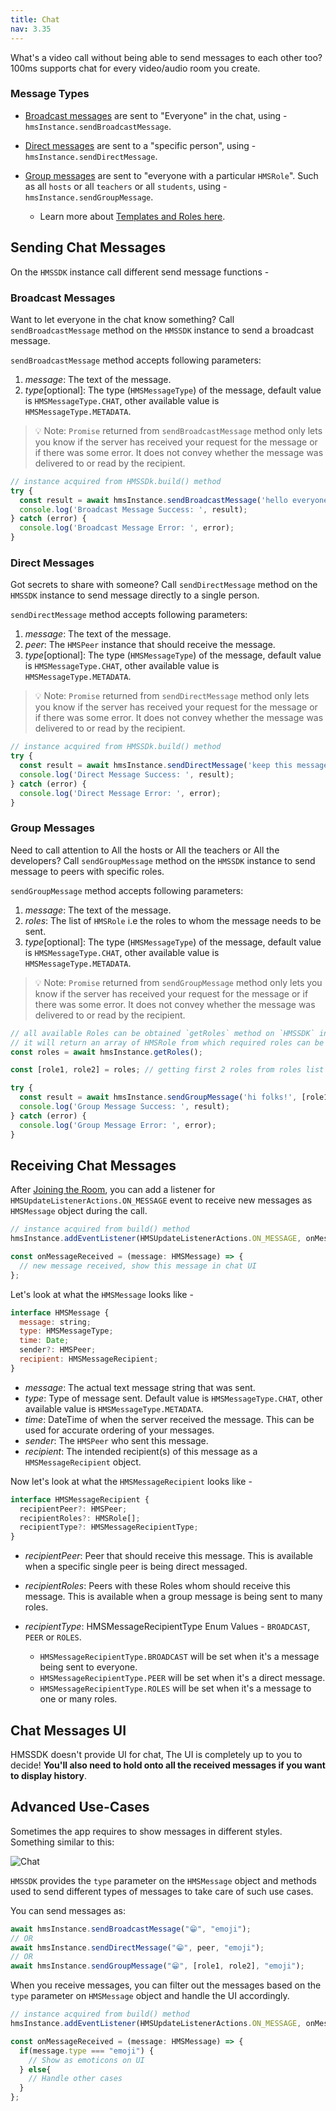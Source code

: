 ```yaml
---
title: Chat
nav: 3.35
---
```


What's a video call without being able to send messages to each other too? 100ms supports chat for every video/audio room you create.


### Message Types

* [Broadcast messages](#broadcast-messages) are sent to "Everyone" in the chat, using - `hmsInstance.sendBroadcastMessage`.

* [Direct messages](#direct-messages) are sent to a "specific person", using - `hmsInstance.sendDirectMessage`.

* [Group messages](#group-messages) are sent to "everyone with a particular `HMSRole`". Such as all `hosts` or all `teachers` or all `students`, using - `hmsInstance.sendGroupMessage`.
    * Learn more about [Templates and Roles here](../foundation/templates-and-roles).


## Sending Chat Messages

On the `HMSSDK` instance call different send message functions -


### Broadcast Messages

Want to let everyone in the chat know something? Call `sendBroadcastMessage` method on the `HMSSDK` instance to send a broadcast message.

`sendBroadcastMessage` method accepts following parameters:

1. _message_: The text of the message.
2. _type_[optional]: The type (`HMSMessageType`) of the message, default value is `HMSMessageType.CHAT`, other available value is `HMSMessageType.METADATA`.


> 💡 Note: `Promise` returned from `sendBroadcastMessage` method only lets you know if the server has received your request for the message or if there was some error. It does not convey whether the message was delivered to or read by the recipient.


```js
// instance acquired from HMSSDk.build() method
try {
  const result = await hmsInstance.sendBroadcastMessage('hello everyone!'); // yes it's that simple 😉
  console.log('Broadcast Message Success: ', result);
} catch (error) {
  console.log('Broadcast Message Error: ', error);
}
```


### Direct Messages

Got secrets to share with someone? Call `sendDirectMessage` method on the `HMSSDK` instance to send message directly to a single person.

`sendDirectMessage` method accepts following parameters:

1. _message_: The text of the message.
2. _peer_: The `HMSPeer` instance that should receive the message.
3. _type_[optional]: The type (`HMSMessageType`) of the message, default value is `HMSMessageType.CHAT`, other available value is `HMSMessageType.METADATA`.


> 💡 Note: `Promise` returned from `sendDirectMessage` method only lets you know if the server has received your request for the message or if there was some error. It does not convey whether the message was delivered to or read by the recipient.


```js
// instance acquired from HMSSDk.build() method
try {
  const result = await hmsInstance.sendDirectMessage('keep this message a secret!', peer);
  console.log('Direct Message Success: ', result);
} catch (error) {
  console.log('Direct Message Error: ', error);
}
```


### Group Messages

Need to call attention to All the hosts or All the teachers or All the developers? Call `sendGroupMessage` method on the `HMSSDK` instance to send message to peers with specific roles.

`sendGroupMessage` method accepts following parameters:

1. _message_: The text of the message.
2. _roles_: The list of `HMSRole` i.e the roles to whom the message needs to be sent.
3. _type_[optional]: The type (`HMSMessageType`) of the message, default value is `HMSMessageType.CHAT`, other available value is `HMSMessageType.METADATA`.


> 💡 Note: `Promise` returned from `sendGroupMessage` method only lets you know if the server has received your request for the message or if there was some error. It does not convey whether the message was delivered to or read by the recipient.


```js
// all available Roles can be obtained `getRoles` method on `HMSSDK` instance
// it will return an array of HMSRole from which required roles can be selected for `sendGroupMessage` method.
const roles = await hmsInstance.getRoles();

const [role1, role2] = roles; // getting first 2 roles from roles list

try {
  const result = await hmsInstance.sendGroupMessage('hi folks!', [role1, role2]);
  console.log('Group Message Success: ', result);
} catch (error) {
  console.log('Group Message Error: ', error);
}
```


## Receiving Chat Messages

After [Joining the Room](./join), you can add a listener for `HMSUpdateListenerActions.ON_MESSAGE` event to receive new messages as `HMSMessage` object during the call.

```js
// instance acquired from build() method
hmsInstance.addEventListener(HMSUpdateListenerActions.ON_MESSAGE, onMessageReceived);

const onMessageReceived = (message: HMSMessage) => {
  // new message received, show this message in chat UI
};
```

Let's look at what the `HMSMessage` looks like -

```js
interface HMSMessage {
  message: string;
  type: HMSMessageType;
  time: Date;
  sender?: HMSPeer;
  recipient: HMSMessageRecipient;
}
```

* _message_: The actual text message string that was sent.
* _type_: Type of message sent. Default value is `HMSMessageType.CHAT`, other available value is `HMSMessageType.METADATA`.
* _time_: DateTime of when the server received the message. This can be used for accurate ordering of your messages.
* _sender_: The `HMSPeer` who sent this message.
* _recipient_: The intended recipient(s) of this message as a `HMSMessageRecipient` object.


Now let's look at what the `HMSMessageRecipient` looks like -

```js
interface HMSMessageRecipient {
  recipientPeer?: HMSPeer;
  recipientRoles?: HMSRole[];
  recipientType?: HMSMessageRecipientType;
}
```

* _recipientPeer_: Peer that should receive this message. This is available when a specific single peer is being direct messaged.
* _recipientRoles_: Peers with these Roles whom should receive this message. This is available when a group message is being sent to many roles.
* _recipientType_: HMSMessageRecipientType Enum Values - `BROADCAST`, `PEER` or `ROLES`.

  - `HMSMessageRecipientType.BROADCAST` will be set when it\'s a message being sent to everyone.
  - `HMSMessageRecipientType.PEER` will be set when it\'s a direct message.
  - `HMSMessageRecipientType.ROLES` will be set when it\'s a message to one or many roles.



## Chat Messages UI

HMSSDK doesn't provide UI for chat, The UI is completely up to you to decide! **You'll also need to hold onto all the received messages if you want to display history**.


## Advanced Use-Cases

Sometimes the app requires to show messages in different styles. Something similar to this:

![Chat](/docs/v2/flutter-chat.gif)

`HMSSDK` provides the `type` parameter on the `HMSMessage` object and methods used to send different types of messages to take care of such use cases. 

You can send messages as:

```js
await hmsInstance.sendBroadcastMessage("😁", "emoji");
// OR
await hmsInstance.sendDirectMessage("😁", peer, "emoji");
// OR
await hmsInstance.sendGroupMessage("😁", [role1, role2], "emoji");
```

When you receive messages, you can filter out the messages based on the `type` parameter on `HMSMessage` object and handle the UI accordingly.

```js
// instance acquired from build() method
hmsInstance.addEventListener(HMSUpdateListenerActions.ON_MESSAGE, onMessageReceived);

const onMessageReceived = (message: HMSMessage) => {
  if(message.type === "emoji") {
    // Show as emoticons on UI
  } else{
    // Handle other cases
  }
};
```
